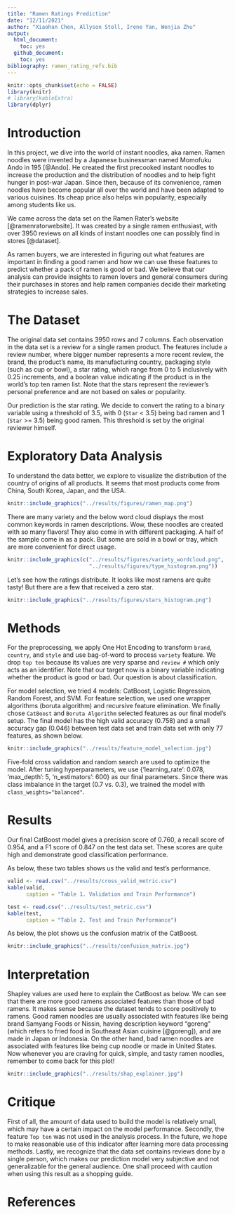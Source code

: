 ```yaml
---
title: "Ramen Ratings Prediction"
date: "12/11/2021"
author: "Xiaohan Chen, Allyson Stoll, Irene Yan, Wenjia Zhu" 
output:
  html_document:
    toc: yes
  github_document:
    toc: yes
bibliography: ramen_rating_refs.bib
---
```


```r
knitr::opts_chunk$set(echo = FALSE)
library(knitr)
# library(kableExtra)
library(dplyr)
```


# Introduction

In this project, we dive into the world of instant noodles, aka ramen. Ramen noodles were invented by a Japanese businessman named Momofuku Ando in 195 [@Ando]. He created the first precooked instant noodles to increase the production and the distribution of noodles and to help fight hunger in post-war Japan. Since then, because of its convenience, ramen noodles have become popular all over the world and have been adapted to various cuisines. Its cheap price also helps win popularity, especially among students like us.

We came across the data set on the Ramen Rater's website [@ramenratorwebsite]. It was created by a single ramen enthusiast, with over 3950 reviews on all kinds of instant noodles one can possibly find in stores [@dataset].

As ramen buyers, we are interested in figuring out what features are important in finding a good ramen and how we can use these features to predict whether a pack of ramen is good or bad. We believe that our analysis can provide insights to ramen lovers and general consumers during their purchases in stores and help ramen companies decide their marketing strategies to increase sales.

# The Dataset

The original data set contains 3950 rows and 7 columns. Each observation in the data set is a review for a single ramen product. The features include a review number, where bigger number represents a more recent review, the brand, the product's name, its manufacturing country, packaging style (such as cup or bowl), a star rating, which range from 0 to 5 inclusively with 0.25 increments, and a boolean value indicating if the product is in the world's top ten ramen list. Note that the stars represent the reviewer's personal preference and are not based on sales or popularity. 

Our prediction is the star rating. We decide to convert the rating to a binary variable using a threshold of 3.5, with 0 (`Star` < 3.5) being bad ramen and 1 (`Star` >= 3.5) being good ramen. This threshold is set by the original reviewer himself.

# Exploratory Data Analysis

To understand the data better, we explore to visualize the distribution of the country of origins of all products. It seems that most products come from China, South Korea, Japan, and the USA.

```r
knitr::include_graphics("../results/figures/ramen_map.png")
```

There are many variety and the below word cloud displays the most common keywords in ramen descriptions. Wow, these noodles are created with so many flavors! They also come in with different packaging. A half of the sample come in as a pack. But some are sold in a bowl or tray, which are more convenient for direct usage.

```r
knitr::include_graphics(c("../results/figures/variety_wordcloud.png",
                          "../results/figures/type_histogram.png"))
```

Let's see how the ratings distribute. It looks like most ramens are quite tasty! But there are a few that received a zero star.

```r
knitr::include_graphics("../results/figures/stars_histogram.png")
```

# Methods

For the preprocessing, we apply One Hot Encoding to transform  `brand`, `country`, and `style` and use bag-of-word to process `variety` feature. We drop `top ten` because its values are very sparse and `review #` which only acts as an identifier. Note that our target now is a binary variable indicating whether the product is good or bad. Our question is about classification.

For model selection, we tried 4 models: CatBoost, Logistic Regression, Random Forest, and SVM. For feature selection, we used one wrapper algorithms (boruta algorithm) and recursive feature elimination. We finally chose `CatBoost` and `Boruta Algorithm` selected features as our final model's setup. The final model has the high valid accuracy (0.758) and a small accuracy gap (0.046) between test data set and train data set with only 77 features, as shown below.

```r
knitr::include_graphics("../results/feature_model_selection.jpg")
```

Five-fold cross validation and random search are used to optimize the model. After tuning hyperparameters, we use {'learning_rate': 0.078, 'max_depth': 5, 'n_estimators': 600} as our final parameters. Since there was class imbalance in the target (0.7 vs. 0.3), we trained the model with `class_weights="balanced"`.


# Results

Our final CatBoost model gives a precision score of 0.760, a recall score of 0.954, and a F1 score of 0.847 on the test data set. These scores are quite high and demonstrate good classification performance.

As below, these two tables shows us the valid and test's performance.

```r
valid <- read.csv("../results/cross_valid_metric.csv")
kable(valid,
      caption = "Table 1. Validation and Train Performance") 
```

```r
test <- read.csv("../results/test_metric.csv")
kable(test,
      caption = "Table 2. Test and Train Performance") 
```

As below, the plot shows us the confusion matrix of the CatBoost.

```r
knitr::include_graphics("../results/confusion_matrix.jpg")
```

# Interpretation

Shapley values are used here to explain the CatBoost as below. We can see that there are more good ramens associated features than those of bad ramens. It makes sense because the dataset tends to score positively to ramens. Good ramen noodles are usually associated with features like being brand Samyang Foods or Nissin, having description keyword "goreng" (which refers to fried food in Southeast Asian cuisine [@goreng]), and are made in Japan or Indonesia. On the other hand, bad ramen noodles are associated with features like being cup noodle or made in United States. Now whenever you are craving for quick, simple, and tasty ramen noodles, remember to come back for this plot!

```r
knitr::include_graphics("../results/shap_explainer.jpg")
```


# Critique

First of all, the amount of data used to build the model is relatively small, which may have a certain impact on the model performance. Secondly, the feature `Top ten` was not used in the analysis process. In the future, we hope to make reasonable use of this indicator after learning more data processing methods. Lastly, we recognize that the data set contains reviews done by a single person, which makes our prediction model very subjective and not generalizable for the general audience. One shall proceed with caution when using this result as a shopping guide.

# References
